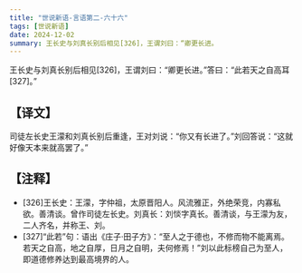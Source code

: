```yaml
---
title: "世说新语-言语第二-六十六"
tags: [世说新语]
date: 2024-12-02
summary: 王长史与刘真长别后相见[326]，王谓刘曰：“卿更长进。
---
```


王长史与刘真长别后相见[326]，王谓刘曰：“卿更长进。”答曰：“此若天之自高耳[327]。”

## 【译文】

司徒左长史王濛和刘真长别后重逢，王对刘说：“你又有长进了。”刘回答说：“这就好像天本来就高罢了。”

## 【注释】

- [326]王长史：王濛，字仲祖，太原晋阳人。风流雅正，外绝荣竞，内寡私欲。善清谈。曾作司徒左长史。刘真长：刘惔字真长。善清谈，与王濛为友，二人齐名，并称王、刘。
- [327]“此若”句：语出《庄子·田子方》：“至人之于德也，不修而物不能离焉。若天之自高，地之自厚，日月之自明，夫何修焉！”刘以此标榜自己为至人，即道德修养达到最高境界的人。
